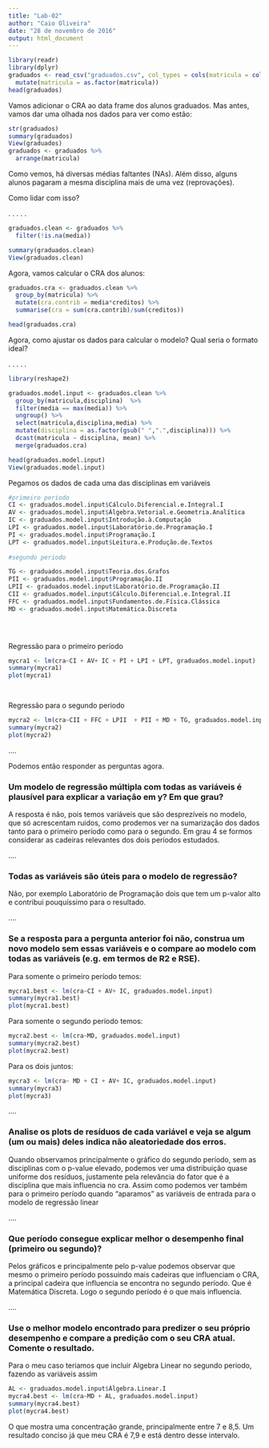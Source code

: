 ```yaml
---
title: "Lab-02"
author: "Caio Oliveira"
date: "28 de novembro de 2016"
output: html_document
---
```



```r

library(readr)
library(dplyr)
graduados <- read_csv("graduados.csv", col_types = cols(matricula = col_character())) %>%
  mutate(matricula = as.factor(matricula))
head(graduados)

```

Vamos adicionar o CRA ao data frame dos alunos graduados.
Mas antes, vamos dar uma olhada nos dados para ver como estão:
  
```r

str(graduados)
summary(graduados)
View(graduados)
graduados <- graduados %>%
  arrange(matricula)

```

Como vemos, há diversas médias faltantes (NAs). Além disso, alguns alunos pagaram a mesma disciplina mais de uma vez (reprovações). 

Como lidar com isso?

.
.
.
.
.

```r

graduados.clean <- graduados %>%
  filter(!is.na(media))

summary(graduados.clean)
View(graduados.clean)

```

Agora, vamos calcular o CRA dos alunos:

```r

graduados.cra <- graduados.clean %>%
  group_by(matricula) %>%
  mutate(cra.contrib = media*creditos) %>%
  summarise(cra = sum(cra.contrib)/sum(creditos))

head(graduados.cra)

```

Agora, como ajustar os dados para calcular o modelo?
Qual seria o formato ideal?

.
.
.
.
.

```r

library(reshape2)

graduados.model.input <- graduados.clean %>%
  group_by(matricula,disciplina)  %>%
  filter(media == max(media)) %>%
  ungroup() %>%
  select(matricula,disciplina,media) %>% 
  mutate(disciplina = as.factor(gsub(" ",".",disciplina))) %>%
  dcast(matricula ~ disciplina, mean) %>%
  merge(graduados.cra)

head(graduados.model.input)
View(graduados.model.input)
```



Pegamos os dados de cada uma das disciplinas em variáveis 

```r
#primeiro periodo
CI <- graduados.model.input$Cálculo.Diferencial.e.Integral.I
AV <- graduados.model.input$Álgebra.Vetorial.e.Geometria.Analítica
IC <- graduados.model.input$Introdução.à.Computação  
LPI <- graduados.model.input$Laboratório.de.Programação.I
PI <- graduados.model.input$Programação.I
LPT <- graduados.model.input$Leitura.e.Produção.de.Textos
  
#segundo periodo

TG <- graduados.model.input$Teoria.dos.Grafos    
PII <- graduados.model.input$Programação.II  
LPII <- graduados.model.input$Laboratório.de.Programação.II
CII <- graduados.model.input$Cálculo.Diferencial.e.Integral.II  
FFC <- graduados.model.input$Fundamentos.de.Física.Clássica   
MD <- graduados.model.input$Matemática.Discreta 


  
```

Regressão para o primeiro período

```r

mycra1 <- lm(cra~CI + AV+ IC + PI + LPI + LPT, graduados.model.input)
summary(mycra1)
plot(mycra1)

  
```


Regressão para o segundo periodo


```r

mycra2 <- lm(cra~CII + FFC + LPII  + PII + MD + TG, graduados.model.input)
summary(mycra2)
plot(mycra2)

```

....


Podemos então responder as perguntas agora.


<h3>Um modelo de regressão múltipla com todas as variáveis é plausível para explicar a variação em y? Em que grau?</h3>
A resposta é não, pois temos variáveis que são desprezíveis no modelo, que só acrescentam ruidos, como prodemos ver na sumarização dos dados tanto para o primeiro período como para o segundo. Em grau 4 se formos considerar as cadeiras relevantes dos dois períodos estudados.


....


<h3>Todas as variáveis são úteis para o modelo de regressão?</h3>
Não, por exemplo Laboratório de Programação dois que tem um p-valor alto e contribui pouquíssimo para o resultado.


....


<h3>Se a resposta para a pergunta anterior foi não, construa um novo modelo sem essas variáveis e o compare ao modelo com todas as variáveis (e.g. em termos de R2 e RSE).</h3>

Para somente o primeiro período temos:

```r
mycra1.best <- lm(cra~CI + AV+ IC, graduados.model.input)
summary(mycra1.best)
plot(mycra1.best)
```

Para somente o segundo período temos:
```r
mycra2.best <- lm(cra~MD, graduados.model.input)
summary(mycra2.best)
plot(mycra2.best)
```

Para os dois juntos:
```r
mycra3 <- lm(cra~ MD + CI + AV+ IC, graduados.model.input)
summary(mycra3)
plot(mycra3)
```
....


<h3>Analise os plots de resíduos de cada variável e veja se algum (um ou mais) deles indica não aleatoriedade dos erros.</h3>
Quando observamos principalmente o gráfico do segundo período, sem as disciplinas com o p-value elevado, podemos ver uma distribuição quase uniforme dos resíduos, justamente pela relevância do fator que é a disciplina que mais influencia no cra. Assim como podemos ver também para o primeiro período quando "aparamos" as variáveis de entrada para o modelo de regressão linear 


....

<h3>Que período consegue explicar melhor o desempenho final (primeiro ou segundo)?</h3>
Pelos gráficos e principalmente pelo p-value podemos observar que mesmo o primeiro período possuindo mais cadeiras que influenciam o CRA, a principal cadeira que influencia se encontra no segundo período. Que é Matemática Discreta. Logo o segundo período é o que mais influencia.

....

<h3>Use o melhor modelo encontrado para predizer o seu próprio desempenho e compare a predição com o seu CRA atual. Comente o resultado.</h3>
Para o meu caso teriamos que incluir Algebra Linear no segundo periodo, fazendo as variáveis assim
```r

AL <- graduados.model.input$Álgebra.Linear.I
mycra4.best <- lm(cra~MD + AL, graduados.model.input)
summary(mycra4.best)
plot(mycra4.best)
```

O que mostra uma concentração grande, principalmente entre 7 e 8,5. Um resultado conciso já que meu CRA é 7,9 e está dentro desse intervalo. 